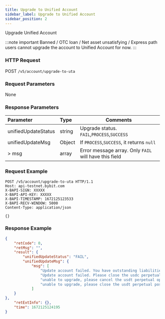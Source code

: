 ```yaml
---
title: Upgrade to Unified Account
sidebar_label: Upgrade to Unified Account
sidebar_position: 2
---
```

Upgrade Unified Account

:::note important
Banned / OTC loan / Net asset unsatisfying / Express path users cannot upgrade the account to Unified Account for now.
:::

### HTTP Request
POST `/v5/account/upgrade-to-uta`

### Request Parameters
None

### Response Parameters
| Parameter | Type | Comments|
|:----- |:-----|----- |
|unifiedUpdateStatus |string | Upgrade status. `FAIL`,`PROCESS`,`SUCCESS` |
|unifiedUpdateMsg |Object |If `PROCESS`,`SUCCESS`, it returns `null` |
|> msg |array |Error message array. Only `FAIL` will have this field |

### Request Example

<Tabs>
<TabItem value="console" label="Console">

```http
POST /v5/account/upgrade-to-uta HTTP/1.1
Host: api-testnet.bybit.com
X-BAPI-SIGN: XXXXX
X-BAPI-API-KEY: XXXXX
X-BAPI-TIMESTAMP: 1672125123533
X-BAPI-RECV-WINDOW: 5000
Content-Type: application/json

{}
```

</TabItem>
</Tabs>

### Response Example

<Tabs>
<TabItem value="resp" label="Response">

```json
{
    "retCode": 0,
    "retMsg": "",
    "result": {
        "unifiedUpdateStatus": "FAIL",
        "unifiedUpdateMsg": {
            "msg": [
                "Update account failed. You have outstanding liabilities in your Spot account.",
                "Update account failed. Please close the usdc perpetual positions in USDC Account.",
                "unable to upgrade, please cancel the usdt perpetual open orders in USDT account.",
                "unable to upgrade, please close the usdt perpetual positions in USDT account."
            ]
    }
},
    "retExtInfo": {},
    "time": 1672125124195
}
```
</TabItem>
</Tabs>